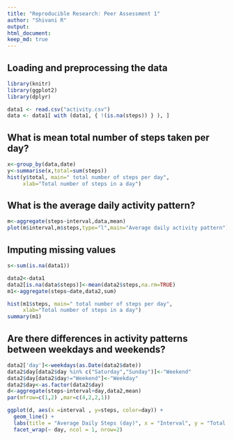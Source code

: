 ```yaml
---
title: "Reproducible Research: Peer Assessment 1"
author: "Shivani R"
output: 
html_document:
keep_md: true
---
```



## Loading and preprocessing the data
```r
library(knitr)
library(ggplot2)
library(dplyr)

data1 <- read.csv("activity.csv") 
data <- data1[ with (data1, { !(is.na(steps)) } ), ]
```


## What is mean total number of steps taken per day?
```r
x<-group_by(data,date)
y<-summarise(x,total=sum(steps))
hist(y$total, main=" total number of steps per day", 
     xlab="Total number of steps in a day")
```


## What is the average daily activity pattern?
```r
m<-aggregate(steps~interval,data,mean)
plot(m$interval,m$steps,type="l",main="Average daily activity pattern")
```


## Imputing missing values
```r
s<-sum(is.na(data1))

data2<-data1
data2[is.na(data$steps)]<-mean(data2$steps,na.rm=TRUE)
m1<-aggregate(steps~date,data2,sum)

hist(m1$steps, main=" total number of steps per day", 
     xlab="Total number of steps in a day")
summary(m1)
```
## Are there differences in activity patterns between weekdays and weekends?
```r

data2['day']<-weekdays(as.Date(data2$date))
data2$day[data2$day %in% c("Saturday","Sunday")]<-"Weekend"
data2$day[data2$day!="Weekend"]<-"Weekday"
data2$day<-as.factor(data2$day)
d<-aggregate(steps~interval+day,data2,mean)
par(mfrow=c(1,2) ,mar=c(4,2,2,1))

ggplot(d, aes(x =interval , y=steps, color=day)) +
  geom_line() +
  labs(title = "Average Daily Steps (day)", x = "Interval", y = "Total Number of Steps") +
  facet_wrap(~ day, ncol = 1, nrow=2)
```

